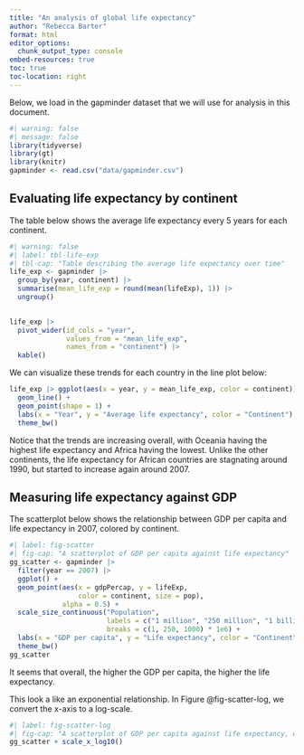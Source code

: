 ```yaml
---
title: "An analysis of global life expectancy"
author: "Rebecca Barter"
format: html
editor_options: 
  chunk_output_type: console
embed-resources: true
toc: true
toc-location: right
---
```


Below, we load in the gapminder dataset that we will use for analysis in this document.

```r
#| warning: false
#| message: false
library(tidyverse)
library(gt) 
library(knitr)
gapminder <- read.csv("data/gapminder.csv")
```

## Evaluating life expectancy by continent


The table below shows the average life expectancy every 5 years for each continent.

```r
#| warning: false
#| label: tbl-life-exp
#| tbl-cap: "Table describing the average life expectancy over time"
life_exp <- gapminder |> 
  group_by(year, continent) |>
  summarise(mean_life_exp = round(mean(lifeExp), 1)) |>
  ungroup()
  

life_exp |> 
  pivot_wider(id_cols = "year", 
              values_from = "mean_life_exp", 
              names_from = "continent") |>
  kable()

```


We can visualize these trends for each country in the line plot below:

```r
life_exp |> ggplot(aes(x = year, y = mean_life_exp, color = continent)) + 
  geom_line() +
  geom_point(shape = 1) +
  labs(x = "Year", y = "Average life expectancy", color = "Continent") + 
  theme_bw() 
```


Notice that the trends are increasing overall, with Oceania having the highest life expectancy and Africa having the lowest. Unlike the other continents, the life expectancy for African countries are stagnating around 1990, but started to increase again around 2007.

## Measuring life expectancy against GDP

The scatterplot below shows the relationship between GDP per capita and life expectancy in 2007, colored by continent. 

```r
#| label: fig-scatter
#| fig-cap: "A scatterplot of GDP per capita against life expectancy"
gg_scatter <- gapminder |>
  filter(year == 2007) |>
  ggplot() +
  geom_point(aes(x = gdpPercap, y = lifeExp, 
                 color = continent, size = pop),
             alpha = 0.5) +
  scale_size_continuous("Population", 
                        labels = c("1 million", "250 million", "1 billion"),  
                        breaks = c(1, 250, 1000) * 1e6) +
  labs(x = "GDP per capita", y = "Life expectancy", color = "Continent") +
  theme_bw()
gg_scatter
```


It seems that overall, the higher the GDP per capita, the higher the life expectancy.


This look a like an exponential relationship. In Figure @fig-scatter-log, we convert the x-axis to a log-scale.



```r
#| label: fig-scatter-log
#| fig-cap: "A scatterplot of GDP per capita against life expectancy, with the x-axis presented on a log-scale."
gg_scatter + scale_x_log10()
```

